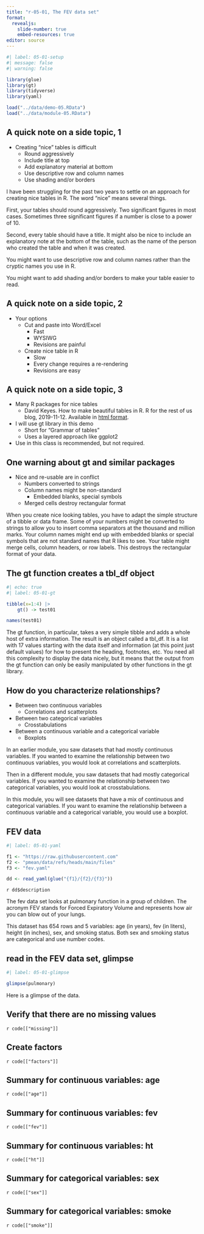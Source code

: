 ```yaml
---
title: "r-05-01, The FEV data set"
format: 
  revealjs:
    slide-number: true
    embed-resources: true
editor: source
---
```


```r
#| label: 05-01-setup
#| message: false
#| warning: false

library(glue)
library(gt)
library(tidyverse)
library(yaml)

load("../data/demo-05.RData")
load("../data/module-05.RData")
``` 

## A quick note on a side topic, 1

-   Creating "nice" tables is difficult
    -   Round aggressively
    -   Include title at top
    -   Add explanatory material at bottom
    -   Use descriptive row and column names
    -   Use shading and/or borders
    
::: notes

I have been struggling for the past two years to settle on an approach for creating nice tables in R. The word "nice" means several things.

First, your tables should round aggressively. Two significant figures in most cases. Sometimes three significant figures if a number is close to a power of 10.

Second, every table should have a title. It might also be nice to include an explanatory note at the bottom of the table, such as the name of the person who created the table and when it was created.

You might want to use descriptive row and column names rather than the cryptic names you use in R.

You might want to add shading and/or borders to make your table easier to read.

:::

## A quick note on a side topic, 2

-   Your options
    -   Cut and paste into Word/Excel
        -   Fast
        -   WYSIWG
        -   Revisions are painful
    -   Create nice table in R
        -   Slow
        -   Every change requires a re-rendering
        -   Revisions are easy
        
## A quick note on a side topic, 3

-   Many R packages for nice tables
    -   David Keyes. How to make beautiful tables in R. R for the rest of us blog, 2019-11-12. Available in [html format][ref-keyes-2019].
-   I will use gt library in this demo
    -   Short for "Grammar of tables"
    -   Uses a layered approach like ggplot2
-   Use in this class is recommended, but not required.
    
[ref-keyes-2019]: https://rfortherestofus.com/2019/11/how-to-make-beautiful-tables-in-r

## One warning about gt and similar packages

-   Nice and re-usable are in conflict
    -   Numbers converted to strings
    -   Column names might be non-standard
        -   Embedded blanks, special symbols
    -   Merged cells destroy rectangular format
    
::: notes

When you create nice looking tables, you have to adapt the simple structure of a tibble or data frame. Some of your numbers might be converted to strings to allow you to insert comma separators at the thousand and million marks. Your column names might end up with embedded blanks or special symbols that are not standard names that R likes to see. Your table might merge cells, column headers, or row labels. This destroys the rectangular format of your data.

:::

## The gt function creates a tbl_df object

```r
#| echo: true
#| label: 05-01-gt

tibble(x=1:4) |>
	gt() -> test01

names(test01)
```

::: notes

The gt function, in particular, takes a very simple tibble and adds a whole host of extra information. The result is an object called a tbl_df. It is a list with 17 values starting with the data itself and information (at this point just default values) for how to present the heading, footnotes, etc. You need all this complexity to display the data nicely, but it means that the output from the gt function can only be easily manipulated by other functions in the gt library.

:::

## How do you characterize relationships?

+ Between two continuous variables
  + Correlations and scatterplots
+ Between two categorical variables
  + Crosstabulations
+ Between a continuous variable and a categorical variable
  + Boxplots
  
::: notes

In an earlier module, you saw datasets that had mostly continuous variables. If you wanted to examine the relationship between two continuous variables, you would look at correlations and scatterplots.

Then in a different module, you saw datasets that had mostly categorical variables. If you wanted to examine the relationship between two categorical variables, you would look at crosstabulations.

In this module, you will see datasets that have a mix of continuous and categorical variables. If you want to examine the relationship between a continuous variable and a categorical variable, you would use a boxplot.

:::

## FEV data

```r
#| label: 05-01-yaml

f1 <- "https://raw.githubusercontent.com"
f2 <- "pmean/data/refs/heads/main/files"
f3 <- "fev.yaml"

dd <- read_yaml(glue("{f1}/{f2}/{f3}"))
```

`r dd$description`

::: notes

The fev data set looks at pulmonary function in a group of children. The acronym FEV stands for Forced Expiratory Volume and represents how air you can blow out of your lungs.

This dataset has 654 rows and 5 variables: age (in years), fev (in liters), height (in inches), sex, and smoking status. Both sex and smoking status are categorical and use number codes. 

:::


## read in the FEV data set, glimpse

```r
#| label: 05-01-glimpse

glimpse(pulmonary)
```

::: notes

Here is a glimpse of the data.

:::

## Verify that there are no missing values

`r code[["missing"]]`

## Create factors

`r code[["factors"]]`

## Summary for continuous variables: age

`r code[["age"]]`

## Summary for continuous variables: fev

`r code[["fev"]]`

## Summary for continuous variables: ht

`r code[["ht"]]`

## Summary for categorical variables: sex

`r code[["sex"]]`

## Summary for categorical variables: smoke

`r code[["smoke"]]`

